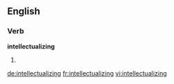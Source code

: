 ==English==

===Verb===
'''intellectualizing'''

# {{present participle of|[[intellectualize]]}}

[[de:intellectualizing]]
[[fr:intellectualizing]]
[[vi:intellectualizing]]